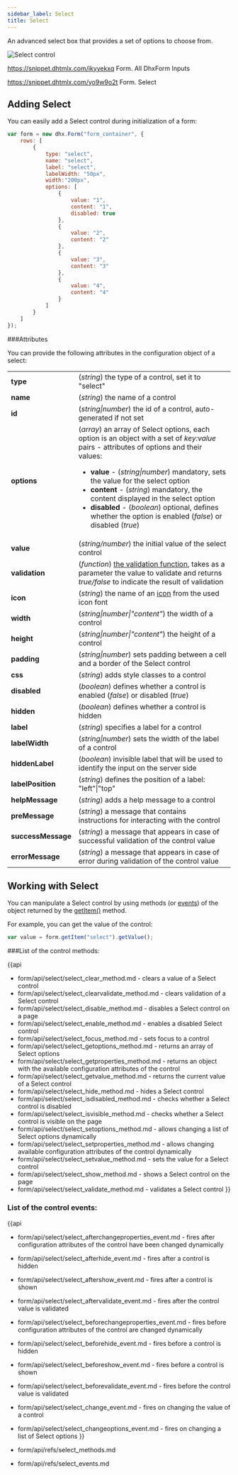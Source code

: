 ```yaml
---
sidebar_label: Select
title: Select
---          
```


An advanced select box that provides a set of options to choose from.

![Select control](../assets/form/form_select.png)

https://snippet.dhtmlx.com/ikyyekxq	Form. All DhxForm Inputs

https://snippet.dhtmlx.com/yo9w9o2t	Form. Select


Adding Select
------------

You can easily add a Select control during initialization of a form:

~~~js
var form = new dhx.Form("form_container", {
	rows: [
    	{
        	type: "select",
            name: "select",
        	label: "select",
        	labelWidth: "50px",
        	width:"200px",
        	options: [
        		{
        			value: "1",
        			content: "1",
					disabled: true
        		},
        		{
        			value: "2",
        			content: "2"
        		},
        		{
        			value: "3",
        			content: "3"
        		},
        		{
        			value: "4",
        			content: "4"
        		}
        	]        
        }  
    ]
});
~~~

###Attributes

You can provide the following attributes in the configuration object of a select:

<table class="webixdoc_links">
	<tbody>
    	<tr>
			<td class="webixdoc_links0"><b>type</b></td>
			<td>(<i>string</i>) the type of a control, set it to "select" </td>
		</tr>
		<tr>
			<td class="webixdoc_links0"><b>name</b></td>
			<td>(<i>string</i>) the name of a control </td>
		</tr>
		<tr>
			<td class="webixdoc_links0"><b>id</b></td>
			<td>(<i>string|number</i>) the id of a control, auto-generated if not set </td>
		</tr>
       	<tr>
			<td class="webixdoc_links0"><b>options</b></td>
			<td>(<i>array</i>) an array of Select options, each option is an object with a set of <i>key:value</i> pairs - attributes of options and their values:
            	<ul>
                	<li><b>value</b> - (<i>string|number</i>) mandatory, sets the value for the select option</li>
                    <li><b>content</b> - (<i>string</i>) mandatory, the content displayed in the select option</li>
					<li><b>disabled</b> - (<i>boolean</i>) optional, defines whether the option is enabled (<i>false</i>) or disabled (<i>true</i>) </li>
                </ul>
            </td>
		</tr>
		<tr>
			<td class="webixdoc_links0"><b>value</b></td>
			<td>(<i>string/number</i>) the initial value of the select control </td>
		</tr>
		<tr>
			<td class="webixdoc_links0"><b>validation</b></td>
			<td>(<i>function</i>) <a href="https://docs.dhtmlx.com/suite/form__work_with_form.html#validatingform">the validation function</a>, takes as a parameter the value to validate and returns <i>true/false</i> to indicate the result of validation</td>
		</tr>
		<tr>
			<td class="webixdoc_links0"><b>icon</b></td>
			<td>(<i>string</i>) the name of an <a href="https://docs.dhtmlx.com/suite/helpers__icon.html">icon</a> from the used icon font</td>
		</tr>
		<tr>
			<td class="webixdoc_links0"><b>width</b></td>
			<td>(<i>string|number|"content"</i>) the width of a control</td>
		</tr>
		<tr>
			<td class="webixdoc_links0"><b>height</b></td>
			<td>(<i>string|number|"content"</i>) the height of a control</td>
		</tr>
         <tr>
			<td class="webixdoc_links0"><b>padding</b></td>
			<td>(<i>string|number</i>) sets padding between a cell and a border of the Select control</td>
		</tr>	
		<tr>
			<td class="webixdoc_links0"><b>css</b></td>
			<td>(<i>string</i>) adds style classes to a control</td>
		</tr>
		<tr>
			<td class="webixdoc_links0"><b>disabled</b></td>
			<td>(<i>boolean</i>) defines whether a control is enabled (<i>false</i>) or disabled (<i>true</i>)</td>
		</tr>
		<tr>
			<td class="webixdoc_links0"><b>hidden</b></td>
			<td>(<i>boolean</i>) defines whether a control is hidden</td>
		</tr>
		<tr>
			<td class="webixdoc_links0"><b>label</b></td>
			<td>(<i>string</i>) specifies a label for a control</td>
		</tr>
		<tr>
			<td class="webixdoc_links0"><b>labelWidth</b></td>
			<td>(<i>string|number</i>) sets the width of the label of a control</td>
		</tr>
		<tr>
			<td class="webixdoc_links0"><b>hiddenLabel</b></td>
			<td>(<i>boolean</i>) invisible label that will be used to identify the input on the server side</td>
		</tr>
		<tr>
			<td class="webixdoc_links0"><b>labelPosition</b></td>
			<td>(<i>string</i>) defines the position of a label: "left"|"top"</td>
		</tr>
		<tr>
			<td class="webixdoc_links0"><b>helpMessage</b></td>
			<td>(<i>string</i>) adds a help message to a control</td>
		</tr>
		<tr>
			<td class="webixdoc_links0"><b>preMessage</b></td>
			<td>(<i>string</i>) a message that contains instructions for interacting with the control</td>
		</tr>
		<tr>
			<td class="webixdoc_links0"><b>successMessage</b></td>
			<td>(<i>string</i>) a message that appears in case of successful validation of the control value</td>
		</tr>
		<tr>
			<td class="webixdoc_links0"><b>errorMessage</b></td>
			<td>(<i>string</i>) a message that appears in case of error during validation of the control value</td>
		</tr>
    </tbody>
</table>


Working with Select
----------------------

You can manipulate a Select control by using methods (or [events](#eventhandling)) of the object returned by the [getItem()](/form/api/form_getitem_method) method.

For example, you can get the value of the control:

~~~js
var value = form.getItem("select").getValue();
~~~

###List of the control methods:

{{api
- form/api/select/select_clear_method.md - clears a value of a Select control
- form/api/select/select_clearvalidate_method.md - clears validation of a Select control
- form/api/select/select_disable_method.md - disables a Select control on a page
- form/api/select/select_enable_method.md - enables a disabled Select control
- form/api/select/select_focus_method.md - sets focus to a control
- form/api/select/select_getoptions_method.md - returns an array of Select options
- form/api/select/select_getproperties_method.md - returns an object with the available configuration attributes of the control
- form/api/select/select_getvalue_method.md - returns the current value of a Select control
- form/api/select/select_hide_method.md - hides a Select control
- form/api/select/select_isdisabled_method.md - checks whether a Select control is disabled
- form/api/select/select_isvisible_method.md - checks whether a Select control is visible on the page
- form/api/select/select_setoptions_method.md - allows changing a list of Select options dynamically
- form/api/select/select_setproperties_method.md - allows changing available configuration attributes of the control dynamically
- form/api/select/select_setvalue_method.md - sets the value for a Select control
- form/api/select/select_show_method.md - shows a Select control on the page
- form/api/select/select_validate_method.md - validates a Select control
}}

<h3 id="eventhandling">List of the control events:</h3>

{{api
- form/api/select/select_afterchangeproperties_event.md - fires after configuration attributes of the control have been changed dynamically
- form/api/select/select_afterhide_event.md - fires after a control is hidden
- form/api/select/select_aftershow_event.md - fires after a control is shown
- form/api/select/select_aftervalidate_event.md - fires after the control value is validated
- form/api/select/select_beforechangeproperties_event.md - fires before configuration attributes of the control are changed dynamically
- form/api/select/select_beforehide_event.md - fires before a control is hidden
- form/api/select/select_beforeshow_event.md - fires before a control is shown
- form/api/select/select_beforevalidate_event.md - fires before the control value is validated
- form/api/select/select_change_event.md - fires on changing the value of a control
- form/api/select/select_changeoptions_event.md - fires on changing a list of Select options
}}



- form/api/refs/select_methods.md
- form/api/refs/select_events.md